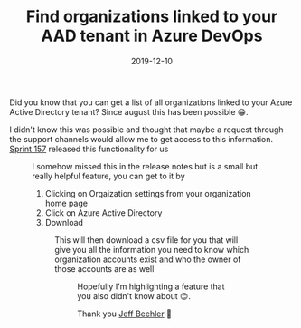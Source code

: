 ﻿---
title: 'Find organizations linked to your AAD tenant in Azure DevOps'
date: 2019-12-10
tags: ['Azure DevOps', 'Azure Active Directory']
draft: false
summary: 'Did you know that you can get a list of all organizations linked to your Azure Active Directory tenant? Since august this has been possible 😁'
---


Did you know that you can get a list of all organizations linked to your Azure Active Directory tenant? Since august this has been possible 😁.

I didn't know this was possible and thought that maybe a request through the support channels would allow me to get access to this information. [Sprint 157](https://docs.microsoft.com/en-us/azure/devops/release-notes/2019/sprint-157-update) released this functionality for us


<Figure key="/images/2019-12-10-19-32-25.png" src="/images/2019-12-10-19-32-25.png" alt="Azure DevOps Sprint 157 release notes highlighting the new feature" width="0" height="0" caption="Azure DevOps Sprint 157 release notes announcing the ability to find organizations linked to an AAD tenant." />


I somehow missed this in the release notes but is a small but really helpful feature, you can get to it by 

1. Clicking on Orgaization settings from your organization home page
2. Click on Azure Active Directory
3. Download


<Figure key="/images/2019-12-10-18-56-05.png" src="/images/2019-12-10-18-56-05.png" alt="Azure DevOps organization settings with Azure Active Directory tab and Download button highlighted" width="0" height="0" caption="Steps to download the list of organizations: Organization settings > Azure Active Directory > Download." />


This will then download a csv file for you that will give you all the information you need to know which organization accounts exist and who the owner of those accounts are as well


<Figure key="/images/2019-12-10-19-01-55.png" src="/images/2019-12-10-19-01-55.png" alt="CSV file output showing organization ID, name, URL, and owner" width="0" height="0" caption="Example CSV output listing Azure DevOps organizations linked to the AAD tenant." />


Hopefully I'm highlighting a feature that you also didn't know about 😊.

Thank you [Jeff Beehler](https://twitter.com/jeffbe) 🙂

